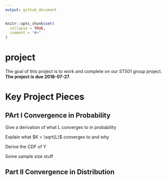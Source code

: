```yaml
---
output: github_document
---
```


<!-- README.md is generated from README.Rmd. Please edit that file -->

```r
knitr::opts_chunk$set(
  collapse = TRUE,
  comment = "#>"
)
```
# project

The goal of this project is to work and complete on our ST501 group project. **The project is due 2018-07-27**.

# Key Project Pieces

## PArt I Convergence in Probability

Give a derivation of what L converges to in probability

Explain what $K = \sqrt{L}$ converges to and why

Derive the CDF of Y 

Some sample size stuff


## Part II Convergence in Distribution

